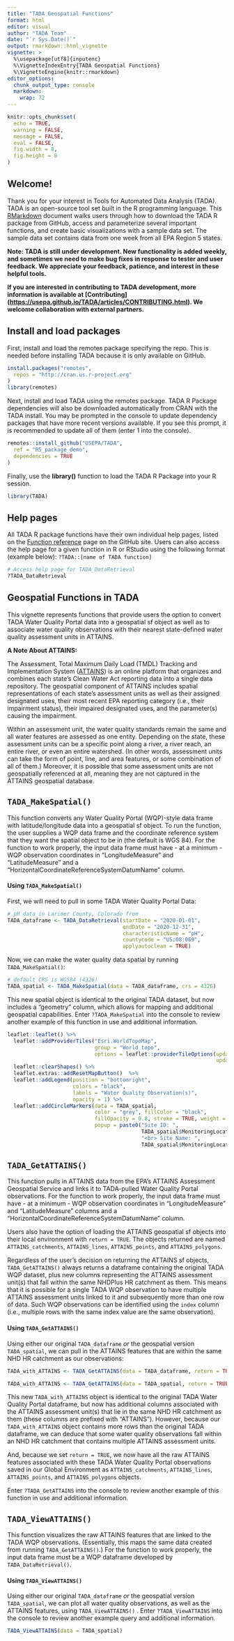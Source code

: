 ```yaml
---
title: "TADA Geospatial Functions"
format: html
editor: visual
author: "TADA Team"
date: "`r Sys.Date()`"
output: rmarkdown::html_vignette
vignette: >
  %\usepackage[utf8]{inputenc}
  %\VignetteIndexEntry{TADA Geospatial Functions}
  %\VignetteEngine{knitr::rmarkdown}
editor_options: 
  chunk_output_type: console
  markdown: 
    wrap: 72
---
```


```r
knitr::opts_chunk$set(
  echo = TRUE,
  warning = FALSE,
  message = FALSE,
  eval = FALSE,
  fig.width = 8,
  fig.height = 8
)
```

## Welcome!

Thank you for your interest in Tools for Automated Data Analysis (TADA).
TADA is an open-source tool set built in the R programming language.
This [RMarkdown](https://bookdown.org/yihui/rmarkdown/) document walks
users through how to download the TADA R package from GitHub, access and
parameterize several important functions, and create basic
visualizations with a sample data set. The sample data set contains data
from one week from all EPA Region 5 states.

**Note: TADA is still under development. New functionality is added
weekly, and sometimes we need to make bug fixes in response to tester
and user feedback. We appreciate your feedback, patience, and interest
in these helpful tools.**

**If you are interested in contributing to TADA development, more
information is available at [Contributing]
(<https://usepa.github.io/TADA/articles/CONTRIBUTING.html>). We welcome
collaboration with external partners.**

## Install and load packages

First, install and load the remotes package specifying the repo. This is
needed before installing TADA because it is only available on GitHub.

```r
install.packages("remotes",
  repos = "http://cran.us.r-project.org"
)
library(remotes)
```

Next, install and load TADA using the remotes package. TADA R Package
dependencies will also be downloaded automatically from CRAN with the
TADA install. You may be prompted in the console to update dependency
packages that have more recent versions available. If you see this
prompt, it is recommended to update all of them (enter 1 into the
console).

```r
remotes::install_github("USEPA/TADA",
  ref = "R5_package_demo",
  dependencies = TRUE
)
```

Finally, use the **library()** function to load the TADA R Package into
your R session.

```r
library(TADA)
```

## Help pages

All TADA R package functions have their own individual help pages,
listed on the [Function
reference](https://usepa.github.io/TADA/reference/index.html) page on
the GitHub site. Users can also access the help page for a given
function in R or RStudio using the following format (example below):
`?TADA::[name of TADA function]`

```r
# Access help page for TADA_DataRetrieval
?TADA_DataRetrieval
```

## Geospatial Functions in TADA

This vignette represents functions that provide users the option to
convert TADA Water Quality Portal data into a geospatial sf object as
well as to associate water quality observations with their nearest
state-defined water quality assessment units in ATTAINS.

**A Note About ATTAINS:**

The Assessment, Total Maximum Daily Load (TMDL) Tracking and
Implementation System ([ATTAINS](https://www.epa.gov/waterdata/attains))
is an online platform that organizes and combines each state’s Clean
Water Act reporting data into a single data repository. The geospatial
component of ATTAINS includes spatial representations of each state’s
assessment units as well as their assigned designated uses, their most
recent EPA reporting category (i.e., their impairment status), their
impaired designated uses, and the parameter(s) causing the impairment.

Within an assessment unit, the water quality standards remain the same
and all water features are assessed as one entity. Depending on the
state, these assessment units can be a specific point along a river, a
river reach, an entire river, or even an entire watershed. (In other
words, assessment units can take the form of point, line, and area
features, or some combination of all of them.) Moreover, it is possible
that some assessment units are not geospatially referenced at all,
meaning they are not captured in the ATTAINS geospatial database.

## `TADA_MakeSpatial()`

This function converts any Water Quality Portal (WQP)-style data frame
with latitude/longitude data into a geospatial sf object. To run the
function, the user supplies a WQP data frame and the coordinate
reference system that they want the spatial object to be in (the default
is WGS 84). For the function to work properly, the input data frame must
have - at a minimum - WQP observation coordinates in "LongitudeMeasure"
and "LatitudeMeasure" and a
"HorizontalCoordinateReferenceSystemDatumName" column.

#### Using `TADA_MakeSpatial()`

First, we will need to pull in some TADA Water Quality Portal Data:

```r
# pH data in Larimer County, Colorado from 
TADA_dataframe <- TADA_DataRetrieval(startDate = "2020-01-01",
                                     endDate = "2020-12-31",
                                     characteristicName = "pH",
                                     countycode = "US:08:069",
                                     applyautoclean = TRUE)
```

Now, we can make the water quality data spatial by running
`TADA_MakeSpatial()`:

```r
# default CRS is WGS84 (4326)
TADA_spatial <- TADA_MakeSpatial(data = TADA_dataframe, crs = 4326)
```

This new spatial object is identical to the original TADA dataset, but
now includes a "geometry" column, which allows for mapping and
additional geospatial capabilities. Enter `?TADA_MakeSpatial` into the
console to review another example of this function in use and additional
information.

```r
leaflet::leaflet() %>% 
  leaflet::addProviderTiles("Esri.WorldTopoMap", 
                            group = "World topo", 
                            options = leaflet::providerTileOptions(updateWhenZooming = FALSE,
                                                                   updateWhenIdle = TRUE)) %>% 
  leaflet::clearShapes() %>% 
  leaflet.extras::addResetMapButton()  %>%
  leaflet::addLegend(position = "bottomright",
                     colors = "black",
                     labels = "Water Quality Observation(s)",
                     opacity = 1) %>%
  leaflet::addCircleMarkers(data = TADA_spatial,
                            color = "grey", fillColor = "black", 
                            fillOpacity = 0.8, stroke = TRUE, weight = 1.5, radius = 6, 
                            popup = paste0("Site ID: ", 
                                           TADA_spatial$MonitoringLocationIdentifier, 
                                           "<br> Site Name: ",
                                           TADA_spatial$MonitoringLocationName))
```

## `TADA_GetATTAINS()`

This function pulls in ATTAINS data from the EPA's ATTAINS Assessment
Geospatial Service and links it to TADA-pulled Water Quality Portal
observations. For the function to work properly, the input data frame
must have - at a minimum - WQP observation coordinates in
"LongitudeMeasure" and "LatitudeMeasure" columns and a
"HorizontalCoordinateReferenceSystemDatumName" column.

Users also have the option of loading the ATTAINS geospatial sf objects
into their local environment with `return = TRUE`. The objects returned
are named `ATTAINS_catchments`, `ATTAINS_lines`, `ATTAINS_points`, and
`ATTAINS_polygons`.

Regardless of the user's decision on returning the ATTAINS sf objects,
`TADA_GetATTAINS()` always returns a dataframe containing the original
TADA WQP dataset, plus new columns representing the ATTAINS assessment
unit(s) that fall within the same NHDPlus HR catchment as them. This
means that it is possible for a single TADA WQP observation to have
multiple ATTAINS assessment units linked to it and subsequently more
than one row of data. Such WQP observations can be identified using the
`index` column (i.e., multiple rows with the same index value are the
same observation).

#### Using `TADA_GetATTAINS()`

Using either our original `TADA_dataframe` *or* the geospatial version
`TADA_spatial`, we can pull in the ATTAINS features that are within the
same NHD HR catchment as our observations:

```r
TADA_with_ATTAINS <- TADA_GetATTAINS(data = TADA_dataframe, return = TRUE)

TADA_with_ATTAINS <- TADA_GetATTAINS(data = TADA_spatial, return = TRUE)
```

This new `TADA_with_ATTAINS` object is identical to the original TADA
Water Quality Portal dataframe, but now has additional columns
associated with the ATTAINS assessment unit(s) that lie in the same NHD
HR catchment as them (these columns are prefixed with "ATTAINS").
However, because our `TADA_with_ATTAINS` object contains more rows than
the original TADA dataframe, we can deduce that some water quality
observations fall within an NHD HR catchment that contains multiple
ATTAINS assessment units.

And, because we set `return = TRUE`, we now have all the raw ATTAINS
features associated with these TADA Water Quality Portal observations
saved in our Global Environment as `ATTAINS_catchments`,
`ATTAINS_lines`, `ATTAINS_points`, and `ATTAINS_polygons` objects.

Enter `?TADA_GetATTAINS` into the console to review another example of
this function in use and additional information.

## `TADA_ViewATTAINS()`

This function visualizes the raw ATTAINS features that are linked to the
TADA WQP observations. (Essentially, this maps the same data created
from running `TADA_GetATTAINS()`.) For the function to work properly,
the input data frame must be a WQP dataframe developed by
`TADA_DataRetrieval()`.

#### Using `TADA_ViewATTAINS()`

Using either our original `TADA_dataframe` *or* the geospatial version
`TADA_spatial`, we can plot all water quality observations, as well as
the ATTAINS features, using `TADA_ViewATTAINS()` . Enter
`?TADA_ViewATTAINS` into the console to review another example query and
additional information.

```r
TADA_ViewATTAINS(data = TADA_spatial)
```

\
